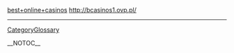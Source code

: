 <a href="http://bcasinos1.ovp.pl/">best+online+casinos</a> http://bcasinos1.ovp.pl/
----
[[CategoryGlossary]]

__NOTOC__